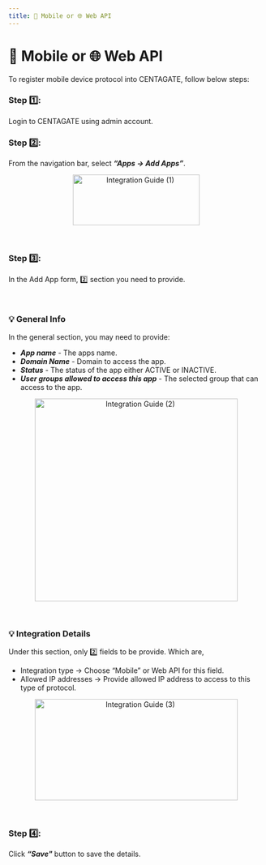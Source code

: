 ```yaml
---
title: 📱 Mobile or 🌐 Web API
---
```


# 📱 Mobile or 🌐 Web API

To register mobile device protocol into CENTAGATE, follow below steps:

### Step 1️⃣: 
Login to CENTAGATE using admin account.

### Step 2️⃣: 
From the navigation bar, select ***“Apps → Add Apps”***.

&#x20;    
<p align="center">
  <img 
    src="https://raw.githubusercontent.com/signingclouddev/CentagateDocs/main/image/1.4 Developer Guide/1.4.2 Integration Guide/integrationguide(1).png" 
    width="250" 
    height="100" 
    alt="Integration Guide (1)"
  />
</p>

<br>

### Step 3️⃣: 
In the Add App form, 2️⃣ section you need to provide. 

<br>

### 💡 General Info
In the general section, you may need to provide:
- ***App name*** - The apps name.
- ***Domain Name*** - Domain to access the app.
- ***Status*** - The status of the app either ACTIVE or INACTIVE.
- ***User groups allowed to access this app*** - The selected group that can access to the app.


&#x20;    
<p align="center">
  <img 
    src="https://raw.githubusercontent.com/signingclouddev/CentagateDocs/main/image/1.4 Developer Guide/1.4.2 Integration Guide/integrationguide(2).png" 
    width="400" 
    height="400" 
    alt="Integration Guide (2)"
  />
</p>

<br>

### 💡 Integration Details
Under this section, only 2️⃣ fields to be provide.  Which are,
- Integration type -> Choose “Mobile” or Web API for this field.
- Allowed IP addresses -> Provide allowed IP address to access to this type of protocol.

&#x20;    
<p align="center">
  <img 
    src="https://raw.githubusercontent.com/signingclouddev/CentagateDocs/main/image/1.4 Developer Guide/1.4.2 Integration Guide/integrationguide(3).png" 
    width="400" 
    height="200" 
    alt="Integration Guide (3)"
  />
</p>

<br>

### Step 4️⃣: 
Click ***“Save"*** button to save the details.
